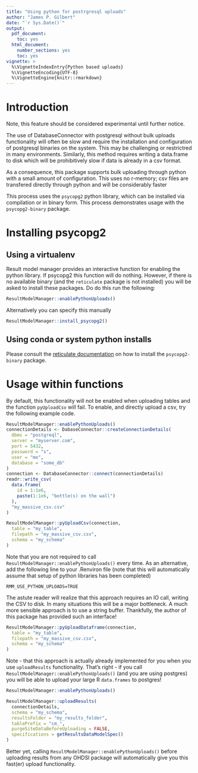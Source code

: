 ```yaml
---
title: "Using python for postrgresql uploads"
author: "James P. Gilbert"
date: "`r Sys.Date()`"
output:
  pdf_document:
    toc: yes
  html_document:
    number_sections: yes
    toc: yes
vignette: >
  %\VignetteIndexEntry{Python based uploads}
  %\VignetteEncoding{UTF-8}
  %\VignetteEngine{knitr::rmarkdown}
---
```


# Introduction
Note, this feature should be considered experimental until further notice.

The use of DatabaseConnector with postgresql without bulk uploads functionality will often be slow and require the installation and configuration of postgresql binaries on the system.
This may be challenging or restrictred in many environments.
Similarly, this method requires writing a data.frame to disk which will be prohibitively slow if data is already in a
csv format.

As a consequence, this package supports bulk uploading through python with a small amount of configuration.
This uses no r-memory; csv files are transfered directly through python and will be considerably faster

This process uses the `psycopg2` python library, which can be installed via compilation or in binary form.
This process demonstrates usage with the `psycopg2-binary` package.

# Installing psycopg2

## Using a virtualenv
Result model manager provides an interactive function for enabling the python library. If psycopg2 this function will
do nothing.
However, if there is no available binary (and the `reticulate` package is not installed) you will be asked to install
these packages.
Do do this run the following:
```r
ResultModelManager::enablePythonUploads()
```
Alternatively you can specify this manually

```r
ResultModelManager::install_psycopg2()
```

## Using conda or system python installs

Please consult the [reticulate documentation](https://rstudio.github.io/reticulate/articles/python_packages.html) on how to install the `psycopg2-binary` package.

# Usage within functions

By default, this functionality will not be enabled when uploading tables and the function `pyUploadCsv` will fail.
To enable, and directly upload a csv, try the following example code.

```r
ResultModelManager::enablePythonUploads()
connectionDetails <- DabaseConnector::createConnectionDetails(
  dbms = "postgreql",
  server = "myserver.com",
  port = 5432,
  password = "s",
  user = "me",
  database = "some_db"
)
connection <- DatabaseConnector::connect(connectionDetails)
readr::write_csv(
  data.frame(
    id = 1:1e6,
    paste(1:1e6, "bottle(s) on the wall")
  ),
  "my_massive_csv.csv"
)

ResultModelManager::pyUploadCsv(connection,
  table = "my_table",
  filepath = "my_massive_csv.csv",
  schema = "my_schema"
)
```

Note that you are not required to call `ResultModelManager::enablePythonUploads()` every time. As an alternative,
add the following line to your .Renviron file (note that this will automatically assume that setup of python libraries
has been completed)

```
RMM_USE_PYTHON_UPLOADS=TRUE
```

The astute reader will realize that this approach requires an IO call, writing the CSV to disk. In many situations this
will be a major bottleneck.
A much more sensible approach is to use a string buffer.
Thankfully, the author of this package has provided such an interface!

```r
ResultModelManager::pyUploadDataframe(connection,
  table = "my_table",
  filepath = "my_massive_csv.csv",
  schema = "my_schema"
)
```

Note - that this approach is actually already implemented for you when you use `uploadResults` functionality.
That's right - if you call `ResultModelManager::enablePythonUploads()` (and you are using postgres) you will be able
to upload your large R `data.frames` to postgres!

```r
ResultModelManager::enablePythonUploads()

ResultModelManager::uploadResults(
  connectionDetails,
  schema = "my_schema",
  resultsFolder = "my_results_folder",
  tablePrefix = "cm_",
  purgeSiteDataBeforeUploading = FALSE,
  specifications = getResultsDataModelSpec()
)
```
Better yet, calling `ResultModelManager::enablePythonUploads()` before uploading results from any OHDSI package will
automatically give you this fast(er) upload functionality.
